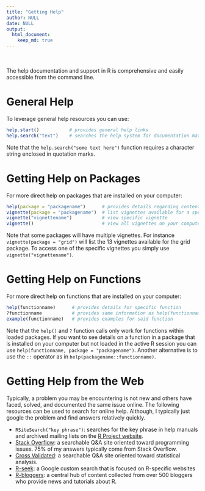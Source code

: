 ```yaml
---
title: "Getting Help"
author: NULL
date: NULL
output:
  html_document:
    keep_md: true
---
```


<style>
#div {
#    text-align: justify;
#    text-justify: inter-word;
#}
</style>

<br>
<br>
The help documentation and support in R is comprehensive and easily accessible from the command line.  

# General Help
To leverage general help resources you can use:  

```r
help.start()           # provides general help links
help.search("text")    # searches the help system for documentation matching a given character string
```

Note that the `help.search("some text here")` function requires a character string enclosed in quotation marks.

# Getting Help on Packages

For more direct help on packages that are installed on your computer:

```r
help(package = "packagename")      # provides details regarding contents of a package
vignette(package = "packagename")  # list vignettes available for a specific package
vignette("vignettename")           # view specific vignette
vignette()                         # view all vignettes on your computer
```

Note that some packages will have multiple vignettes.  For instance `vignette(package = "grid")` will list the 13 vignettes available for the grid package.  To access one of the specific vignettes you simply use `vignette("vignettename")`.  

# Getting Help on Functions

For more direct help on functions that are installed on your computer:

```r
help(functionname)      # provides details for specific function
?functionname           # provides same information as help(functionname) 
example(functionname)   # provides examples for said function
```

Note that the `help()` and `?` function calls only work for functions within loaded packages.  If you want to see details on a function in a package that is installed on your computer but not loaded in the active R session you can use `help(functionname, package = "packagename")`.  Another alternative is to use the `::` operator as in `help(packagename::functionname)`.

# Getting Help from the Web
Typically, a problem you may be encountering is not new and others have faced, solved, and documented the same issue online.  The following resources can be used to search for online help.  Although, I typically just google the problem and find answers relatively quickly.

* `RSiteSearch("key phrase")`:  searches for the key phrase in help manuals and archived mailing lists on the [R Project website]("http://search.r-project.org/").
* [Stack Overflow](http://stackoverflow.com/): a searchable Q&A site oriented toward programming issues.  75% of my answers typically come from Stack Overflow.
* [Cross Validated](http://stats.stackexchange.com/): a searchable Q&A site oriented toward statistical analysis.
* [R-seek](http://rseek.org): a Google custom search that is focused on R-specific websites
* [R-bloggers](http://www.r-bloggers.com/): a central hub of content collected from over 500 bloggers who provide news and tutorials about R.








